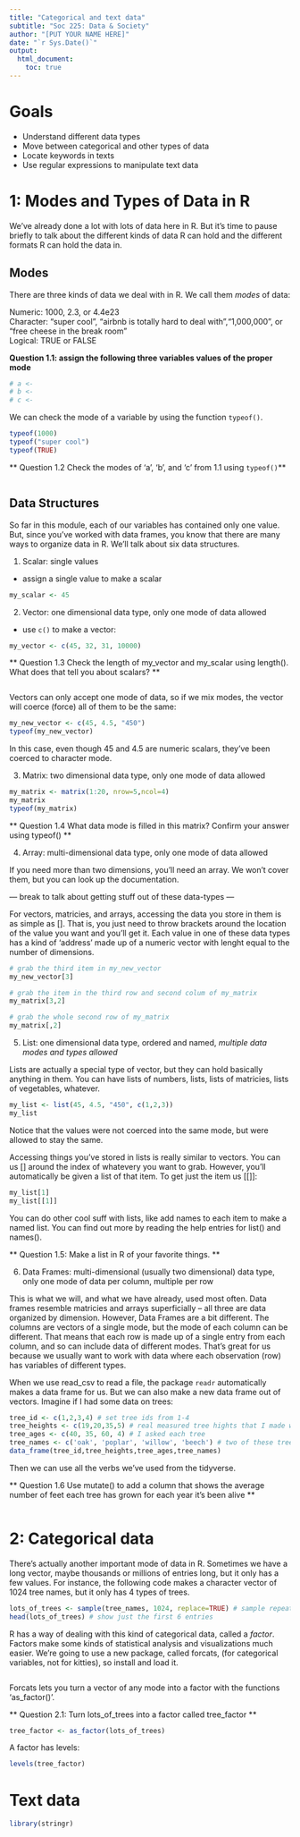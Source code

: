 ```yaml
---
title: "Categorical and text data"
subtitle: "Soc 225: Data & Society"
author: "[PUT YOUR NAME HERE]"
date: "`r Sys.Date()`"
output: 
  html_document:
    toc: true
---
```


# Goals

- Understand different data types
- Move between categorical and other types of data
- Locate keywords in texts
- Use regular expressions to manipulate text data


# 1: Modes and Types of Data in R  

We've already done a lot with lots of data here in R. But it's time to pause briefly to talk about the different kinds of data R can hold and the different formats R can hold the data in.  

## Modes

There are three kinds of data we deal with in R. We call them *modes* of data:  

Numeric: 1000, 2.3, or 4.4e23  
Character: "super cool", "airbnb is totally hard to deal with","1,000,000", or "free cheese in the break room"  
Logical: TRUE or FALSE  

**Question 1.1: assign the following three variables values of the proper mode**  

```r
# a <- 
# b <- 
# c <- 
```

We can check the mode of a variable by using the function `typeof()`.   

```r
typeof(1000)
typeof("super cool")
typeof(TRUE)
```

** Question 1.2 Check the modes of 'a', 'b', and 'c' from 1.1 using `typeof()`**  

```r

```

## Data Structures  

So far in this module, each of our variables has contained only one value. But, since you've worked with data frames, you know that there are many ways to organize data in R. We'll talk about six data structures.  

1. Scalar: single values  
- assign a single value to make a scalar
```r
my_scalar <- 45
```

2. Vector: one dimensional data type, only one mode of data allowed  
- use `c()` to make a vector:
```r
my_vector <- c(45, 32, 31, 10000)
```

** Question 1.3 Check the length of my_vector and my_scalar using length(). What does that tell you about scalars? **
```r

```

Vectors can only accept one mode of data, so if we mix modes, the vector will coerce (force) all of them to be the same:
```r
my_new_vector <- c(45, 4.5, "450")
typeof(my_new_vector)
```
In this case, even though 45 and 4.5 are numeric scalars, they've been coerced to character mode.

3. Matrix: two dimensional data type, only one mode of data allowed  

```r
my_matrix <- matrix(1:20, nrow=5,ncol=4)
my_matrix
typeof(my_matrix)
```

** Question 1.4 What data mode is filled in this matrix? Confirm your answer using typeof() **

4. Array: multi-dimensional data type, only one mode of data allowed  

If you need more than two dimensions, you'll need an array. We won't cover them, but you can look up the documentation.  

--- break to talk about getting stuff out of these data-types ---

For vectors, matricies, and arrays, accessing the data you store in them is as simple as []. That is, you just need to throw brackets around the location of the value you want and you'll get it. Each value in one of these data types has a kind of 'address' made up of a numeric vector with lenght equal to the number of dimensions. 

```r
# grab the third item in my_new_vector
my_new_vector[3]

# grab the item in the third row and second colum of my_matrix
my_matrix[3,2]

# grab the whole second row of my_matrix
my_matrix[,2]
```


5. List: one dimensional data type, ordered and named, *multiple data modes and types allowed*  

Lists are actually a special type of vector, but they can hold basically anything in them. You can have lists of numbers, lists, lists of matricies, lists of vegetables, whatever.

```r
my_list <- list(45, 4.5, "450", c(1,2,3))
my_list
```

Notice that the values were not coerced into the same mode, but were allowed to stay the same. 

Accessing things you've stored in lists is really similar to vectors. You can us [] around the index of whatevery you want to grab. However, you'll automatically be given a list of that item. To get just the item us [[]]:

```r
my_list[1]
my_list[[1]]
```

You can do other cool suff with lists, like add names to each item to make a named list. You can find out more by reading the help entries for list() and names().

** Question 1.5: Make a list in R of your favorite things. **

6. Data Frames: multi-dimensional (usually two dimensional) data type, only one mode of data per column, multiple per row  

This is what we will, and what we have already, used most often. Data frames resemble matricies and arrays superficially -- all three are data organized by dimension. However, Data Frames are a bit different. The columns are vectors of a single mode, but the mode of each column can be different. That means that each row is made up of a single entry from each column, and so can include data of different modes. That's great for us because we usually want to work with data where each observation (row) has variables of different types.

When we use read_csv to read a file, the package `readr` automatically makes a data frame for us. But we can also make a new data frame out of vectors. Imagine if I had some data on trees:

```r
tree_id <- c(1,2,3,4) # set tree ids from 1-4
tree_heights <- c(19,20,35,5) # real measured tree hights that I made with a measuring tape
tree_ages <- c(40, 35, 60, 4) # I asked each tree
tree_names <- c('oak', 'poplar', 'willow', 'beech') # two of these trees really like Pokemon
data_frame(tree_id,tree_heights,tree_ages,tree_names)
```

Then we can use all the verbs we've used from the tidyverse. 

** Question 1.6 Use mutate() to add a column that shows the average number of feet each tree has grown for each year it's been alive **

```r

```


# 2: Categorical data

There's actually another important mode of data in R. Sometimes we have a long vector, maybe thousands or millions of entries long, but it only has a few values. For instance, the following code makes a character vector of 1024 tree names, but it only has 4 types of trees.

```r
lots_of_trees <- sample(tree_names, 1024, replace=TRUE) # sample repeatedly from our list of tree names 1024 times
head(lots_of_trees) # show just the first 6 entries
```

R has a way of dealing with this kind of categorical data, called a *factor*. Factors make some kinds of statistical analysis and visualizations much easier. We're going to use a new package, called forcats, (for categorical variables, not for kitties), so install and load it.

```r

```

Forcats lets you turn a vector of any mode into a factor with the functions 'as_factor()'.

** Question 2.1: Turn lots_of_trees into a factor called tree_factor **
```r
tree_factor <- as_factor(lots_of_trees)
```

A factor has levels:
```r
levels(tree_factor)
```



# Text data

```r
library(stringr)
```
